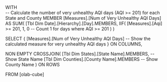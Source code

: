 WITH  
  -- Calculate the number of very unhealthy AQI days (AQI >= 201) for each State and County
  MEMBER [Measures].[Num of Very Unhealthy AQI Days] AS
    SUM(
      [Tbl Dim Date].[Hierarchy].[Day].MEMBERS, 
      IIF(
        [Measures].[Aqi] >= 201, 1, 0  -- Count 1 for days where AQI >= 201
      )
    )

SELECT 
  { 
    [Measures].[Num of Very Unhealthy AQI Days]  -- Show the calculated measure for very unhealthy AQI days
  } ON COLUMNS,

  NON EMPTY 
    CROSSJOIN(
      [Tbl Dim States].[State Name].MEMBERS,  -- Show State Name
      [Tbl Dim Counties].[County Name].MEMBERS  -- Show County Name
    ) ON ROWS

FROM [olab-cube]
